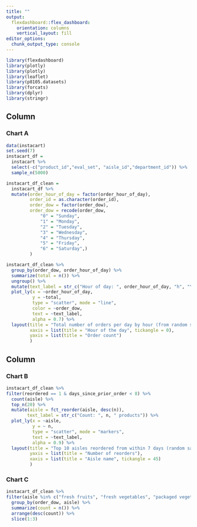 ```yaml
---
title: ""
output: 
  flexdashboard::flex_dashboard:
    orientation: columns
    vertical_layout: fill
editor_options: 
  chunk_output_type: console
---
```


```r
library(flexdashboard)
library(plotly)
library(plotly)
library(leaflet)
library(p8105.datasets)
library(forcats)
library(dplyr)
library(stringr)
```

Column {data-width=650}
-----------------------------------------------------------------------

### Chart A

```r
data(instacart)
set.seed(7)
instacart_df = 
  instacart %>% 
  select(-c("product_id","eval_set", "aisle_id","department_id")) %>%
  sample_n(5000)
```

```r
instacart_df_clean =
  instacart_df %>% 
  mutate(order_hour_of_day = factor(order_hour_of_day),
         order_id = as.character(order_id),
         order_dow = factor(order_dow),
         order_dow = recode(order_dow,
             "0" = "Sunday",
             "1" = "Monday",
             "2" = "Tuesday",
             "3" = "Wednesday",
             "4" = "Thursday",
             "5" = "Friday",
             "6" = "Saturday",)
         )

instacart_df_clean %>% 
  group_by(order_dow, order_hour_of_day) %>% 
  summarize(total = n()) %>% 
  ungroup() %>% 
  mutate(text_label = str_c("Hour of day: ", order_hour_of_day, "h", "\nTotal orders: ", total, " orders")) %>%
  plot_ly(x = ~order_hour_of_day, 
          y = ~total,
          type = "scatter", mode = "line",
          color = ~order_dow,
          text = ~text_label, 
          alpha = 0.7) %>%
  layout(title = "Total number of orders per day by hour (from random sample of 5000 obs)",
         xaxis = list(title = "Hour of the day", tickangle = 0),
         yaxis = list(title = "Order count")
         )
```


Column {data-width=350}
-----------------------------------------------------------------------

### Chart B

```r
instacart_df_clean %>% 
filter(reordered == 1 & days_since_prior_order < 8) %>% 
  count(aisle) %>% 
  top_n(20) %>% 
  mutate(aisle = fct_reorder(aisle, desc(n)),
        text_label = str_c("Count: ", n, " products")) %>% 
  plot_ly(x = ~aisle, 
          y = ~ n,
          type = "scatter", mode = "markers",
          text = ~text_label, 
          alpha = 0.9) %>%
  layout(title = "Top 10 aisles reordered from within 7 days (random sample of 5000 obs)",
         yaxis = list(title = "Number of reorders"),
         xaxis = list(title = "Aisle name", tickangle = 45)
         )
```

### Chart C

```r
instacart_df_clean %>% 
filter(aisle %in% c("fresh fruits", "fresh vegetables", "packaged vegetables fruits", "yogurt")) %>% 
  group_by(order_dow, aisle) %>% 
  summarize(count = n()) %>% 
  arrange(desc(count)) %>% 
  slice(1:3) 
  
  
```

